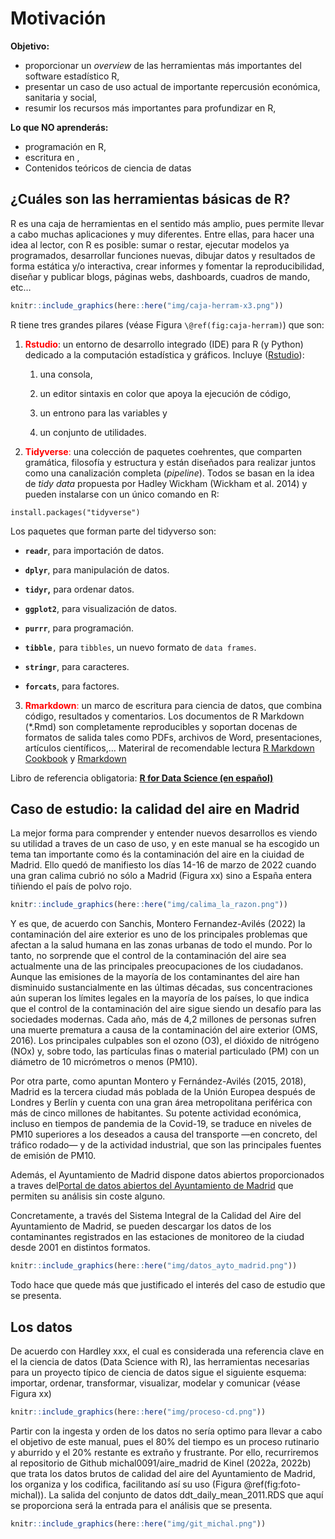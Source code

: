 # Motivación {#motiv}


::: {.callout-tip title="Sobre el contenido del libro"}
**Objetivo:**

-   proporcionar un *overview* de las herramientas más importantes del
    software estadístico R,
-   presentar un caso de uso actual de importante repercusión económica,
    sanitaria y social,
-   resumir los recursos más importantes para profundizar en R,

**Lo que NO aprenderás:**

-   programación en R,
-   escritura en \LaTeX,
-   Contenidos teóricos de ciencia de datas
:::

## ¿Cuáles son las herramientas básicas de R?

R es una caja de herramientas en el sentido más amplio, pues permite
llevar a cabo muchas aplicaciones y muy diferentes. Entre ellas, para
hacer una idea al lector, con R es posible: sumar o restar, ejecutar
modelos ya programados, desarrollar funciones nuevas, dibujar datos y
resultados de forma estática y/o interactiva, crear informes y fomentar
la reproducibilidad, diseñar y publicar blogs, páginas webs, dashboards,
cuadros de mando, etc...

```r
knitr::include_graphics(here::here("img/caja-herram-x3.png"))
```


R tiene tres grandes pilares (véase Figura `\@ref(fig:caja-herram)`) que
son:

1.  [**Rstudio**]{style="color:red"}: un entorno de desarrollo integrado (IDE) para R (y
    Python) dedicado a la computación estadística y gráficos. Incluye
    ([Rstudio](https://www.rstudio.com/)):

    1.  una consola,

    2.  un editor sintaxis en color que apoya la ejecución de código,

    3.  un entrono para las variables y

    4.  un conjunto de utilidades.

```{=html}
<!-- -->
```
2.  [**Tidyverse**:]{style="color:red"} una colección de paquetes coehrentes, que
    comparten gramática, filosofía y estructura y están diseñados para
    realizar juntos como una canalización completa (*pipeline*). Todos
    se basan en la idea de *tidy data* propuesta por Hadley Wickham
    (Wickham et al. 2014) y pueden instalarse con un único comando en R:

```{=html}
<!-- -->
```
    install.packages("tidyverse")

Los paquetes que forman parte del tidyverso son:

-    **`readr`**, para importación de datos.

-   **`dplyr`**, para manipulación de datos.

-   **`tidyr`,** para ordenar datos.

-   **`ggplot2`**, para visualización de datos.

-   **`purrr`**, para programación.

-   **`tibble`**`,` para `tibbles`, un nuevo formato de `data frames`.

-   **`stringr`**, para caracteres.

-   **`forcats`**, para factores.


3.  [**Rmarkdown**:]{style="color:red"} un marco de escritura para ciencia de datos, que
    combina código, resultados y comentarios. Los documentos de R
    Markdown (\*.Rmd) son completamente reproducibles y soportan docenas
    de formatos de salida tales como PDFs, archivos de Word,
    presentaciones, artículos científicos,... Materiral de recomendable
    lectura [R Markdown Cookbook](https://rmarkdown.rstudio.com/) y
    [Rmarkdown](https://bookdown.org/yihui/rmarkdown-cookbook/)




::: {.callout-note}
Libro de referencia obligatoria: [**R for Data Science (en español)**](https://es.r4ds.hadley.nz/index.html)
:::



## Caso de estudio: la calidad del aire en Madrid

La mejor forma para comprender y entender nuevos desarrollos es viendo su utilidad
a traves de un caso de uso, y en este manual se ha escogido un tema tan importante
como és la contaminación del aire en la ciuidad de Madrid. Ello quedó de manifiesto los días 14-16 de marzo de 2022 cuando una gran calima cubrió no sólo a Madrid (Figura xx) 
sino a España entera tiñiendo el país de polvo rojo.

```r
knitr::include_graphics(here::here("img/calima_la_razon.png"))
```

Y es que, de acuerdo con Sanchis, Montero Fernandez-Avilés (2022) la contaminación del aire exterior es uno de los principales problemas que afectan a la salud humana en las zonas urbanas de todo el mundo. Por lo tanto, no sorprende que el control de la contaminación del aire sea actualmente una de las principales preocupaciones de los ciudadanos. Aunque las emisiones de la mayoría de los contaminantes del aire han disminuido sustancialmente en las últimas décadas, sus concentraciones aún superan los límites legales en la mayoría de los países, lo que indica que el control de la contaminación del aire sigue siendo un desafío para las sociedades modernas. Cada año, más de 4,2 millones de personas sufren una muerte prematura a causa de la contaminación del aire exterior (OMS, 2016). Los principales culpables son el ozono (O3), el dióxido de nitrógeno (NOx) y, sobre todo, las partículas finas o material particulado (PM) con un diámetro de 10 micrómetros o menos (PM10).

Por otra parte, como apuntan Montero y Fernández-Avilés (2015, 2018), Madrid es la tercera ciudad más poblada de la Unión Europea después de Londres y Berlín y cuenta con una gran área metropolitana periférica con más de cinco millones de habitantes. Su potente actividad económica, incluso en tiempos de pandemia de la Covid-19, se traduce en niveles de PM10 superiores a los deseados a causa del transporte —en concreto, del tráfico rodado— y de la actividad industrial, que son las principales fuentes de emisión de PM10.

Además, el Ayuntamiento de Madrid dispone datos abiertos proporcionados a traves del[Portal de datos abiertos del Ayuntamiento de Madrid](https://datos.madrid.es/portal/site/egob/menuitem.c05c1f754a33a9fbe4b2e4b284f1a5a0/?vgnextoid=f3c0f7d512273410VgnVCM2000000c205a0aRCRD&vgnextchannel=374512b9ace9f310VgnVCM100000171f5a0aRCRD&vgnextfmt=default) que permiten su análisis sin coste alguno.

Concretamente, a través del Sistema Integral de la Calidad del Aire del Ayuntamiento de Madrid, se pueden descargar los datos de los contaminantes registrados en 
las estaciones de monitoreo de la ciudad desde 2001 en distintos formatos. 


```r
knitr::include_graphics(here::here("img/datos_ayto_madrid.png"))
```


Todo hace que quede más que justificado el interés del caso de estudio que
se presenta.




## Los datos

De acuerdo con Hardley xxx, el cual es considerada una referencia clave en el
la ciencia de datos (Data Science with R), las herramientas necesarias para un proyecto típico de ciencia de datos sigue el siguiente esquema: importar, ordenar, 
transformar, visualizar, modelar y comunicar (véase Figura xx)

```r
knitr::include_graphics(here::here("img/proceso-cd.png"))
```

Partir con la ingesta y orden de los datos no sería optimo para llevar a cabo
el objetivo de este manual, pues el 80% del tiempo es un proceso rutinario y aburrido y el 20% restante es extraño y frustrante. Por ello, recurriremos al repositorio de 
Github  michal0091/aire_madrid de Kinel (2022a, 2022b) que trata los datos brutos
de calidad del aire del Ayuntamiento de Madrid, los organiza y los codifica, 
facilitando así su uso (Figura \@ref(fig:foto-michal)). La salida del conjunto de datos 
ddt_daily_mean_2011.RDS que aquí se proporciona será la entrada
para el análisis que se presenta.


```r
knitr::include_graphics(here::here("img/git_michal.png"))
```
